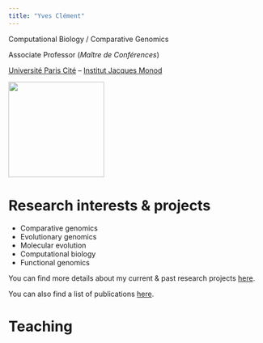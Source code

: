 ```yaml
---
title: "Yves Clément"
---
```


Computational Biology / Comparative Genomics

Associate Professor (*Maître de Conférences*)

[Université Paris Cité](https://u-paris.fr/) -- [Institut Jacques Monod](https://https://www.ijm.fr/)

::: {.column-margin}
![](images/profile.png){fig-alt="This is me" fig-align="right" width="5cm"}
:::

# Research interests & projects

-   Comparative genomics
-   Evolutionary genomics
-   Molecular evolution
-   Computational biology
-   Functional genomics

You can find more details about my current & past research projects [here](projects.qmd).

You can also find a list of publications [here](publications.qmd).

# Teaching



